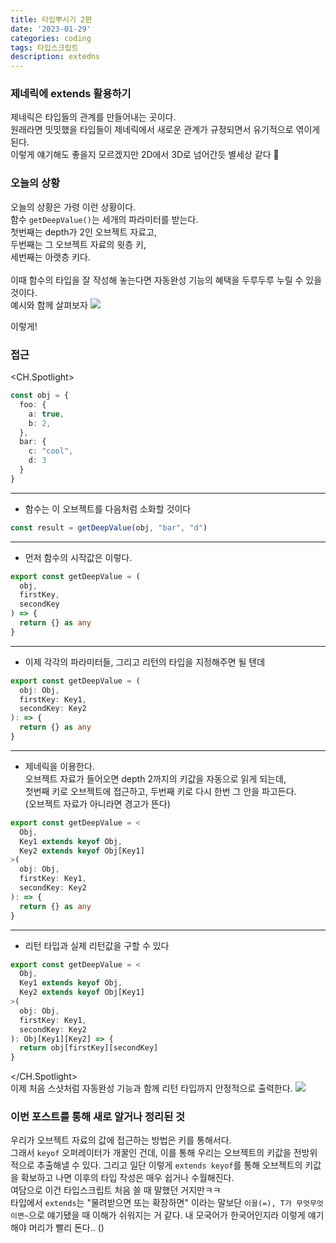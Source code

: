 ```yaml
---
title: 타입뿌시기 2편
date: '2023-01-29'
categories: coding
tags: 타입스크립트
description: extedns
---
```

<HeadingNavigator />

### 제네릭에 extends 활용하기

제네릭은 타입들의 관계를 만들어내는 곳이다.  
원래라면 밋밋했을 타입들이 제네릭에서 새로운 관계가 규정되면서 유기적으로 엮이게 된다.  
이렇게 얘기해도 좋을지 모르겠지만 2D에서 3D로 넘어간듯 별세상 같다 🚀

### 오늘의 상황
오늘의 상황은 가령 이런 상황이다.
<br/>
함수 `getDeepValue()`는 세개의 파라미터를 받는다.  
첫번째는 depth가 2인 오브젝트 자료고,  
두번째는 그 오브젝트 자료의 윗층 키,  
세번째는 아랫층 키다.  
<br/>
이때 함수의 타입을 잘 작성해 놓는다면 자동완성 기능의 혜택을 두루두루 누릴 수 있을 것이다.  
예시와 함께 살펴보자
<Img src='/images/2023/typescript/자동완성1.webp' />
<figcaption>이렇게!</figcaption>

### 접근
<CH.Spotlight>
```ts data.ts
const obj = {
  foo: {
    a: true,
    b: 2,
  },
  bar: {
    c: "cool",
    d: 3
  }
}
```
---
- 함수는 이 오브젝트를 다음처럼 소화할 것이다
```ts result.ts
const result = getDeepValue(obj, "bar", "d")
```
---
- 먼저 함수의 시작값은 이렇다.
```ts index.ts
export const getDeepValue = (
  obj,
  firstKey,
  secondKey
) => {
  return {} as any
}
```
---
- 이제 각각의 파라미터들, 그리고 리턴의 타입을 지정해주면 될 텐데
```ts index.ts
export const getDeepValue = (
  obj: Obj,
  firstKey: Key1,
  secondKey: Key2
): => {
  return {} as any
}
```
---
- 제네릭을 이용한다.  
오브젝트 자료가 들어오면 depth 2까지의 키값을 자동으로 읽게 되는데,  
첫번째 키로 오브젝트에 접근하고, 두번째 키로 다시 한번 그 안을 파고든다.  
(오브젝트 자료가 아니라면 경고가 뜬다)
```ts index.ts focus=2:4
export const getDeepValue = <
  Obj,
  Key1 extends keyof Obj,
  Key2 extends keyof Obj[Key1]
>(
  obj: Obj,
  firstKey: Key1,
  secondKey: Key2
): => {
  return {} as any
}
```
---
- 리턴 타입과 실제 리턴값을 구할 수 있다
```ts index.ts
export const getDeepValue = <
  Obj,
  Key1 extends keyof Obj,
  Key2 extends keyof Obj[Key1]
>(
  obj: Obj,
  firstKey: Key1,
  secondKey: Key2
): Obj[Key1][Key2] => {
  return obj[firstKey][secondKey]
}
```
</CH.Spotlight>
<br/>
이제 처음 스샷처럼 자동완성 기능과 함께 리턴 타입까지 안정적으로 출력한다.
<Img src='/images/2023/typescript/자동완성2.webp' />



### 이번 포스트를 통해 새로 알거나 정리된 것
우리가 오브젝트 자료의 값에 접근하는 방법은 키를 통해서다.  
그래서 `keyof` 오퍼레이터가 개꿀인 건데, 이를 통해 우리는 오브젝트의 키값을 전방위적으로 추출해낼 수 있다. 그리고 일단 이렇게 `extends keyof`를 통해 오브젝트의 키값을 확보하고 나면 이후의 타입 작성은 매우 쉽거나 수월해진다.
<br/>
여담으로 이건 타입스크립트 처음 쓸 때 말했던 거지만ㅋㅋ   
타입에서 `extends`는 "물려받으면 또는 확장하면" 이라는 말보단 `이꼴(=), T가 무엇무엇이면~`으로 얘기됐을 때 이해가 쉬워지는 거 같다. 내 모국어가 한국어인지라 이렇게 얘기해야 머리가 빨리 돈다.. (<Lnk text='링크' href='https://hyezoprk.com/posts/Typescript-Omit#제네릭이-어떻게-짜여있길래' />)